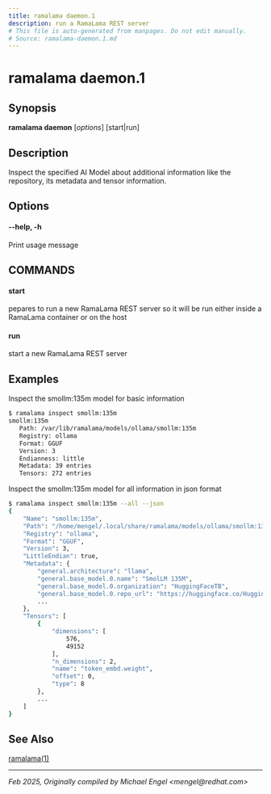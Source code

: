 ```yaml
---
title: ramalama daemon.1
description: run a RamaLama REST server
# This file is auto-generated from manpages. Do not edit manually.
# Source: ramalama-daemon.1.md
---
```


# ramalama daemon.1

## Synopsis
**ramalama daemon** [*options*] [start|run]

## Description
Inspect the specified AI Model about additional information
like the repository, its metadata and tensor information.

## Options

#### **--help**, **-h**
Print usage message

## COMMANDS

#### **start**
pepares to run a new RamaLama REST server so it will be run either inside a RamaLama container or on the host

#### **run**
start a new RamaLama REST server

## Examples

Inspect the smollm:135m model for basic information
```bash
$ ramalama inspect smollm:135m
smollm:135m
   Path: /var/lib/ramalama/models/ollama/smollm:135m
   Registry: ollama
   Format: GGUF
   Version: 3
   Endianness: little
   Metadata: 39 entries
   Tensors: 272 entries
```

Inspect the smollm:135m model for all information in json format
```bash
$ ramalama inspect smollm:135m --all --json
{
    "Name": "smollm:135m",
    "Path": "/home/mengel/.local/share/ramalama/models/ollama/smollm:135m",
    "Registry": "ollama",
    "Format": "GGUF",
    "Version": 3,
    "LittleEndian": true,
    "Metadata": {
        "general.architecture": "llama",
        "general.base_model.0.name": "SmolLM 135M",
        "general.base_model.0.organization": "HuggingFaceTB",
        "general.base_model.0.repo_url": "https://huggingface.co/HuggingFaceTB/SmolLM-135M",
        ...
    },
    "Tensors": [
        {
            "dimensions": [
                576,
                49152
            ],
            "n_dimensions": 2,
            "name": "token_embd.weight",
            "offset": 0,
            "type": 8
        },
        ...
    ]
}
```

## See Also
[ramalama(1)](/docs/commands/ramalama/)

---

*Feb 2025, Originally compiled by Michael Engel &lt;mengel&#64;redhat.com&gt;*